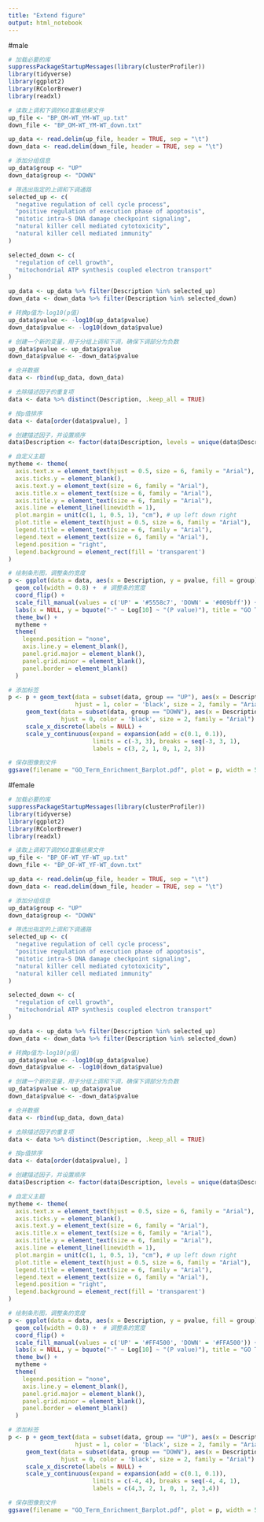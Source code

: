 ```yaml
---
title: "Extend figure"
output: html_notebook
---
```


#male
  
```r
# 加载必要的库
suppressPackageStartupMessages(library(clusterProfiler))
library(tidyverse)
library(ggplot2)
library(RColorBrewer)
library(readxl)

# 读取上调和下调的GO富集结果文件
up_file <- "BP_OM-WT_YM-WT_up.txt"
down_file <- "BP_OM-WT_YM-WT_down.txt"

up_data <- read.delim(up_file, header = TRUE, sep = "\t")
down_data <- read.delim(down_file, header = TRUE, sep = "\t")

# 添加分组信息
up_data$group <- "UP"
down_data$group <- "DOWN"

# 筛选出指定的上调和下调通路
selected_up <- c(
  "negative regulation of cell cycle process",
  "positive regulation of execution phase of apoptosis",
  "mitotic intra-S DNA damage checkpoint signaling",
  "natural killer cell mediated cytotoxicity",
  "natural killer cell mediated immunity"
)

selected_down <- c(
  "regulation of cell growth",
  "mitochondrial ATP synthesis coupled electron transport"
)

up_data <- up_data %>% filter(Description %in% selected_up)
down_data <- down_data %>% filter(Description %in% selected_down)

# 转换p值为-log10(p值)
up_data$pvalue <- -log10(up_data$pvalue)
down_data$pvalue <- -log10(down_data$pvalue)

# 创建一个新的变量，用于分组上调和下调，确保下调部分为负数
up_data$pvalue <- up_data$pvalue
down_data$pvalue <- -down_data$pvalue

# 合并数据
data <- rbind(up_data, down_data)

# 去除描述因子的重复项
data <- data %>% distinct(Description, .keep_all = TRUE)

# 按p值排序
data <- data[order(data$pvalue), ]

# 创建描述因子，并设置顺序
data$Description <- factor(data$Description, levels = unique(data$Description))

# 自定义主题
mytheme <- theme(
  axis.text.x = element_text(hjust = 0.5, size = 6, family = "Arial"),
  axis.ticks.y = element_blank(),
  axis.text.y = element_text(size = 6, family = "Arial"),
  axis.title.x = element_text(size = 6, family = "Arial"),
  axis.title.y = element_text(size = 6, family = "Arial"),
  axis.line = element_line(linewidth = 1),
  plot.margin = unit(c(1, 1, 0.5, 1), "cm"), # up left down right
  plot.title = element_text(hjust = 0.5, size = 6, family = "Arial"),
  legend.title = element_text(size = 6, family = "Arial"),
  legend.text = element_text(size = 6, family = "Arial"),
  legend.position = "right",
  legend.background = element_rect(fill = 'transparent')
)

# 绘制条形图，调整条的宽度
p <- ggplot(data = data, aes(x = Description, y = pvalue, fill = group)) +
  geom_col(width = 0.8) +  # 调整条的宽度
  coord_flip() +
  scale_fill_manual(values = c('UP' = '#5558c7', 'DOWN' = '#009bff')) +
  labs(x = NULL, y = bquote("-" ~ Log[10] ~ "(P value)"), title = "GO Term Enrichment") +
  theme_bw() +
  mytheme +
  theme(
    legend.position = "none",
    axis.line.y = element_blank(),
    panel.grid.major = element_blank(),
    panel.grid.minor = element_blank(),
    panel.border = element_blank()
  )

# 添加标签
p <- p + geom_text(data = subset(data, group == "UP"), aes(x = Description, y = -0.1, label = Description),
                   hjust = 1, color = 'black', size = 2, family = "Arial") +
     geom_text(data = subset(data, group == "DOWN"), aes(x = Description, y = 0.1, label = Description),
               hjust = 0, color = 'black', size = 2, family = "Arial") +
     scale_x_discrete(labels = NULL) +
     scale_y_continuous(expand = expansion(add = c(0.1, 0.1)),
                        limits = c(-3, 3), breaks = seq(-3, 3, 1),
                        labels = c(3, 2, 1, 0, 1, 2, 3))

# 保存图像到文件
ggsave(filename = "GO_Term_Enrichment_Barplot.pdf", plot = p, width = 5, height = 4)  # 调整高度为 4

```

#female
```r
# 加载必要的库
suppressPackageStartupMessages(library(clusterProfiler))
library(tidyverse)
library(ggplot2)
library(RColorBrewer)
library(readxl)

# 读取上调和下调的GO富集结果文件
up_file <- "BP_OF-WT_YF-WT_up.txt"
down_file <- "BP_OF-WT_YF-WT_down.txt"

up_data <- read.delim(up_file, header = TRUE, sep = "\t")
down_data <- read.delim(down_file, header = TRUE, sep = "\t")

# 添加分组信息
up_data$group <- "UP"
down_data$group <- "DOWN"

# 筛选出指定的上调和下调通路
selected_up <- c(
  "negative regulation of cell cycle process",
  "positive regulation of execution phase of apoptosis",
  "mitotic intra-S DNA damage checkpoint signaling",
  "natural killer cell mediated cytotoxicity",
  "natural killer cell mediated immunity"
)

selected_down <- c(
  "regulation of cell growth",
  "mitochondrial ATP synthesis coupled electron transport"
)

up_data <- up_data %>% filter(Description %in% selected_up)
down_data <- down_data %>% filter(Description %in% selected_down)

# 转换p值为-log10(p值)
up_data$pvalue <- -log10(up_data$pvalue)
down_data$pvalue <- -log10(down_data$pvalue)

# 创建一个新的变量，用于分组上调和下调，确保下调部分为负数
up_data$pvalue <- up_data$pvalue
down_data$pvalue <- -down_data$pvalue

# 合并数据
data <- rbind(up_data, down_data)

# 去除描述因子的重复项
data <- data %>% distinct(Description, .keep_all = TRUE)

# 按p值排序
data <- data[order(data$pvalue), ]

# 创建描述因子，并设置顺序
data$Description <- factor(data$Description, levels = unique(data$Description))

# 自定义主题
mytheme <- theme(
  axis.text.x = element_text(hjust = 0.5, size = 6, family = "Arial"),
  axis.ticks.y = element_blank(),
  axis.text.y = element_text(size = 6, family = "Arial"),
  axis.title.x = element_text(size = 6, family = "Arial"),
  axis.title.y = element_text(size = 6, family = "Arial"),
  axis.line = element_line(linewidth = 1),
  plot.margin = unit(c(1, 1, 0.5, 1), "cm"), # up left down right
  plot.title = element_text(hjust = 0.5, size = 6, family = "Arial"),
  legend.title = element_text(size = 6, family = "Arial"),
  legend.text = element_text(size = 6, family = "Arial"),
  legend.position = "right",
  legend.background = element_rect(fill = 'transparent')
)

# 绘制条形图，调整条的宽度
p <- ggplot(data = data, aes(x = Description, y = pvalue, fill = group)) +
  geom_col(width = 0.8) +  # 调整条的宽度
  coord_flip() +
  scale_fill_manual(values = c('UP' = '#FF4500', 'DOWN' = '#FFA500')) +
  labs(x = NULL, y = bquote("-" ~ Log[10] ~ "(P value)"), title = "GO Term Enrichment") +
  theme_bw() +
  mytheme +
  theme(
    legend.position = "none",
    axis.line.y = element_blank(),
    panel.grid.major = element_blank(),
    panel.grid.minor = element_blank(),
    panel.border = element_blank()
  )

# 添加标签
p <- p + geom_text(data = subset(data, group == "UP"), aes(x = Description, y = -0.1, label = Description),
                   hjust = 1, color = 'black', size = 2, family = "Arial") +
     geom_text(data = subset(data, group == "DOWN"), aes(x = Description, y = 0.1, label = Description),
               hjust = 0, color = 'black', size = 2, family = "Arial") +
     scale_x_discrete(labels = NULL) +
     scale_y_continuous(expand = expansion(add = c(0.1, 0.1)),
                        limits = c(-4, 4), breaks = seq(-4, 4, 1),
                        labels = c(4,3, 2, 1, 0, 1, 2, 3,4))

# 保存图像到文件
ggsave(filename = "GO_Term_Enrichment_Barplot.pdf", plot = p, width = 5, height = 4)  # 调整高度为 4

```

